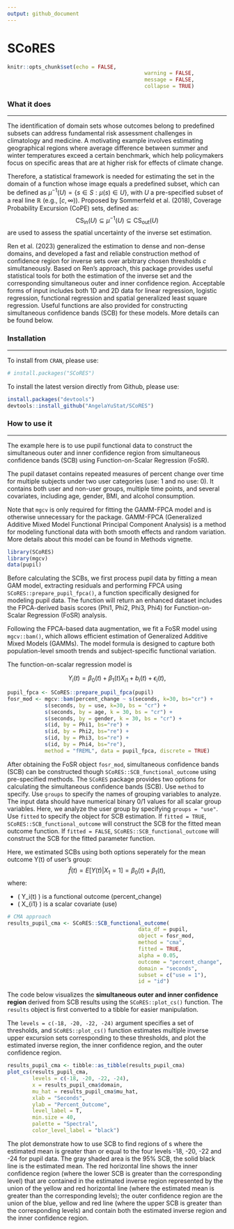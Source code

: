 ```yaml
---
output: github_document
---
```


<!-- README.md is generated from README.Rmd. Please edit that file -->

# SCoRES

```r
knitr::opts_chunk$set(echo = FALSE,
											warning = FALSE,
											message = FALSE,
											collapse = TRUE)
```

### What it does

---------------

The identification of domain sets whose outcomes belong to predefined subsets can address fundamental risk assessment challenges in climatology and medicine. A motivating example involves estimating geographical regions where average difference between summer and winter temperatures exceed a certain benchmark, which help policymakers focus on specific areas that are at higher risk for effects of climate change. 

Therefore, a statistical framework is needed for estimating the set in the domain of a function whose image equals a predefined subset, which can be defined as $\mu^{-1}(U) = \{s \in S: \mu(s) \in U\}$, with $U$ a pre-specified subset of a real line $\mathbb{R}$ (e.g., $[c, \infty)$). Proposed by Sommerfeld et al. (2018), Coverage Probability Excursion (CoPE) sets, defined as: 
$$
\text{CS}_{\text{in}}(U) \subseteq \mu^{-1}(U) \subseteq \text{CS}_{\text{out}}(U)
$$
are used to assess the spatial uncertainty of the inverse set estimation.

Ren et al. (2023) generalized the estimation to dense and non-dense domains, and developed a fast and reliable construction method of confidence region for inverse sets over arbitrary chosen thresholds $c$ simultaneously. Based on Ren's approach, this package provides useful statistical tools for both the estimation of the inverse set and the corresponding simultaneous outer and inner confidence region. Acceptable forms of input includes both 1D and 2D data for linear regression, logistic regression, functional regression and spatial generalized least square regression. Useful functions are also provided for constructing simultaneous confidence bands (SCB) for these models. More details can be found below.


### Installation

---------------

To install from `CRAN`, please use:

```r
# install.packages("SCoRES")
```


To install the latest version directly from Github, please use:

```r
install.packages("devtools")
devtools::install_github("AngelaYuStat/SCoRES")
```


### How to use it

---------------

The example here is to use pupil functional data to construct the simultaneous outer and inner confidence region from simultaneous confidence bands (SCB) using Function-on-Scalar Regression (FoSR).

The pupil dataset contains repeated measures of percent change over time for multiple subjects under two user categories (use: 1 and no use: 0). It contains both user and non-user groups, multiple time points, and several covariates, including age, gender, BMI, and alcohol consumption.

Note that `mgcv` is only required for fitting the GAMM-FPCA model and is otherwise unnecessary for the package. GAMM-FPCA (Generalized Additive Mixed Model Functional Principal Component Analysis) is a method for modeling functional data with both smooth effects and random variation. More details about this model can be found in Methods vignette.

```r
library(SCoRES)
library(mgcv)
data(pupil)
```

Before calculating the SCBs, we first process pupil data by fitting a mean GAM model, extracting residuals and performing FPCA using `SCoRES::prepare_pupil_fpca()`, a function specifically designed for modeling pupil data. The function will return an enhanced dataset includes the FPCA-derived basis scores (Phi1, Phi2, Phi3, Phi4) for Function-on-Scalar Regression (FoSR) analysis.

Following the FPCA-based data augmentation, we fit a FoSR model using `mgcv::bam()`, which allows efficient estimation of Generalized Additive Mixed Models (GAMMs). The model formula is designed to capture both population-level smooth trends and subject-specific functional variation.

The function-on-scalar regression model is

$$ 
Y_i(t) = \beta_0(t) + \beta_1(t) X_{i1} + b_i(t) + \epsilon_i(t),
$$

```r
pupil_fpca <- SCoRES::prepare_pupil_fpca(pupil)
fosr_mod <- mgcv::bam(percent_change ~ s(seconds, k=30, bs="cr") +
            s(seconds, by = use, k=30, bs = "cr") +
            s(seconds, by = age, k = 30, bs = "cr") +
            s(seconds, by = gender, k = 30, bs = "cr") +
            s(id, by = Phi1, bs="re") +
            s(id, by = Phi2, bs="re") +
            s(id, by = Phi3, bs="re") +
            s(id, by = Phi4, bs="re"),
            method = "fREML", data = pupil_fpca, discrete = TRUE)
```

After obtaining the FoSR object `fosr_mod`, simultaneous confidence bands (SCB) can be constructed though `SCoRES::SCB_functional_outcome` using pre-specified methods.
The `SCoRES` package provides two options for calculating the simultaneous confidence bands (SCB). Use `method` to specify.
Use `groups` to specify the names of grouping variables to analyze. The input data should have numerical binary 0/1 values for all scalar group variables. Here, we analyze the user group by specifying `groups = "use"`.
Use `fitted` to specify the object for SCB estimation. If `fitted = TRUE`, `SCoRES::SCB_functional_outcome` will construct the SCB for the fitted mean outcome function. If `fitted = FALSE`, `SCoRES::SCB_functional_outcome` will construct the SCB for the fitted parameter function.

Here, we estimated SCBs using both options seperately for the mean outcome Y(t) of user's group:
$$
\hat{f}(t) = E[Y(t) | X_{1} = 1]= \beta_0(t) + \beta_1(t),
$$
where:

- \( Y_i(t) \) is a functional outcome (percent_change)
- \( X_{i1} \) is a scalar covariate (use)

```r
# CMA approach
results_pupil_cma <- SCoRES::SCB_functional_outcome(
                                          data_df = pupil,
                                          object = fosr_mod, 
                                          method = "cma",
                                          fitted = TRUE,
                                          alpha = 0.05, 
                                          outcome = "percent_change",
                                          domain = "seconds", 
                                          subset = c("use = 1"), 
                                          id = "id")

```

The code below visualizes the **simultaneous outer and inner confidence region** derived from SCB results using the `SCoRES::plot_cs()` function. The `results` object is first converted to a tibble for easier manipulation.

The `levels = c(-18, -20, -22, -24)` argument specifies a set of thresholds, and `SCoRES::plot_cs()` function estimates multiple inverse upper excursion sets corresponding to these thresholds, and plot the estimated inverse region, the inner confidence region, and the outer confidence region. 

```r
results_pupil_cma <- tibble::as_tibble(results_pupil_cma)
plot_cs(results_pupil_cma,
        levels = c(-18, -20, -22, -24), 
        x = results_pupil_cma$domain, 
        mu_hat = results_pupil_cma$mu_hat, 
        xlab = "Seconds", 
        ylab = "Percent_Outcome", 
        level_label = T, 
        min.size = 40, 
        palette = "Spectral", 
        color_level_label = "black")
```

The plot demonstrate how to use SCB to find regions of s where the estimated mean is greater than or equal to the four levels -18, -20, -22 and -24 for pupil data. The gray shaded area is the 95% SCB, the solid black line is the estimated mean. The red horizontal line shows the inner confidence region (where the lower SCB is greater than the corresponding level) that are contained in the estimated inverse region represented by the union of the yellow and red horizontal line (where the estimated mean is greater than the corresponding levels); the outer confidence region are the union of the blue, yellow and red line (where the upper SCB is greater than the corresponding levels) and contain both the estimated inverse region and the inner confidence region.

